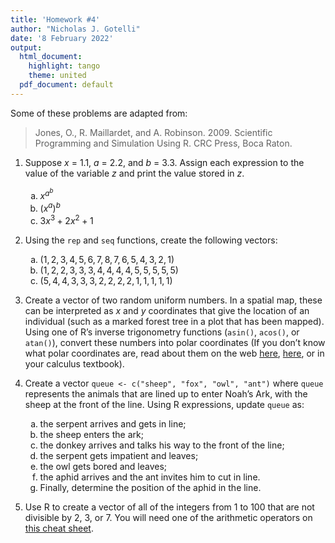 ```yaml
---
title: 'Homework #4'
author: "Nicholas J. Gotelli"
date: '8 February 2022'
output:
  html_document:
    highlight: tango
    theme: united
  pdf_document: default
---
```



Some of these problems are adapted from:

> Jones, O., R. Maillardet, and A. Robinson. 2009. Scientific Programming and Simulation Using R. CRC Press, Boca Raton.

1. Suppose *x* = 1.1, *a* = 2.2, and *b* = 3.3. Assign each expression to the value of the variable *z* and print the value stored in *z*.

    a) $x^{a^b}$
    b) $(x^{a})^b$
    c) $3x^3 + 2x^2 + 1$

2. Using the `rep` and `seq` functions, create the following vectors:

    a) $(1,2,3,4,5,6,7,8,7,6,5,4,3,2,1)$
    b) $(1,2,2,3,3,3,4,4,4,4,5,5,5,5,5)$
    c) $(5,4,4,3,3,3,2,2,2,2,1,1,1,1,1)$
    
3. Create a vector of two random uniform numbers. In a spatial map, these can be interpreted as *x* and *y* coordinates that give the location of an individual (such as a marked forest tree in a plot that has been mapped). Using one of R's inverse trigonometry functions (`asin()`, `acos()`, or `atan()`), convert these numbers into polar coordinates (If you don't know what polar coordinates are, read about them on the web [here](https://www.khanacademy.org/computing/computer-programming/programming-natural-simulations/programming-angular-movement/a/polar-coordinates), [here](https://tutorial.math.lamar.edu/classes/calcii/polarcoordinates.aspx), or in your calculus textbook).

4. Create a vector `queue <- c("sheep", "fox", "owl", "ant")` where `queue` represents the animals that are lined up to enter Noah's Ark, with the sheep at the front of the line. Using R expressions, update `queue` as:

    a) the serpent arrives and gets in line;
    b) the sheep enters the ark;
    c) the donkey arrives and talks his way to the front of the line;
    d) the serpent gets impatient and leaves;
    e) the owl gets bored and leaves;
    f) the aphid arrives and the ant invites him to cut in line.
    g) Finally, determine the position of the aphid in the line.  
  
5. Use R to create a vector of all of the integers from 1 to 100 that are not divisible by 2, 3, or 7. You will need one of the arithmetic operators on [this cheat sheet](OperatorsCheatSheet.pdf).

